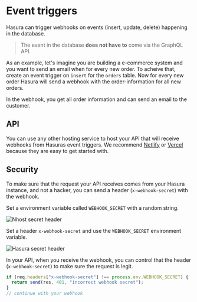# Event triggers

Hasura can trigger webhooks on events (insert, update, delete) happening in the database.

> The event in the database **does not have to** come via the GraphQL API.

As an example, let's imagine you are building a e-commerce system and you want to send an email when for every new order. To acheive that, create an event trigger on `insert` for the `orders` table. Now for every new order Hasura will send a webhook with the order-information for all new orders.

In the webhook, you get all order information and can send an email to the customer.

## API

You can use any other hosting service to host your API that will receive webhooks from Hasuras event triggers. We recommend [Netlify](http://netlify.com/) or [Vercel](https://vercel.com/) because they are easy to get started with.

## Security

To make sure that the request your API receives comes from your Hasura instance, and not a hacker, you can send a header (`x-webhook-secret`) with the webhook.

Set a environment variable called `WEBHOOK_SECRET` with a random string.

![Nhost secret header](/images/hasura/env-var-secret-header.png)

Set a header `x-webhook-secret` and use the `WEBHOOK_SECRET` environment variable.

![Hasura secret header](/images/hasura/hasura-set-webhook-secret.png)

In your API, when you receive the webhook, you can control that the header (`x-webhook-secret`) to make sure the request is legit.

```js
if (req.headers["x-webhook-secret"] !== process.env.WEBHOOK_SECRET) {
  return send(res, 401, "incorrect webhook secret");
}
// continue with your webhook
```
